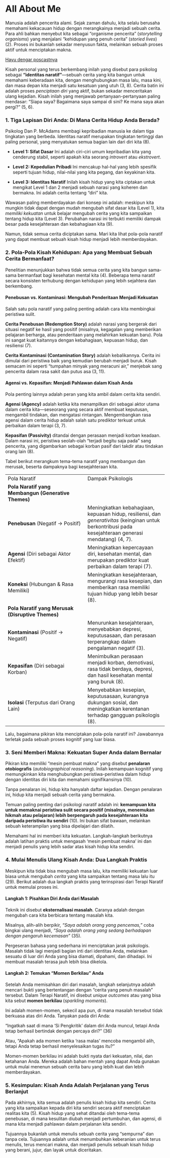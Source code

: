 # All About Me

Manusia adalah pencerita alami. Sejak zaman dahulu, kita selalu berusaha memahami kekacauan hidup dengan merangkainya menjadi sebuah cerita. Para ahli bahkan menyebut kita sebagai "organisme pencerita" (*storytelling organisms*) yang menjalani "kehidupan yang penuh cerita" (*storied lives*) (2). Proses ini bukanlah sekadar menyusun fakta, melainkan sebuah proses aktif untuk menciptakan makna.

[Hayu dengar poscastnya](./audio/Identitas_Naratif__Jadi_Sutradara_dan_Penulis_Kisah_Hidup_Anda_.mp4)

Kisah personal yang terus berkembang inilah yang disebut para psikolog sebagai **"identitas naratif"**—sebuah cerita yang kita bangun untuk memahami keberadaan kita, dengan menghubungkan masa lalu, masa kini, dan masa depan kita menjadi satu kesatuan yang utuh (3, 8). Cerita batin ini adalah proses *penciptaan diri* yang aktif, bukan sekadar menceritakan ulang kejadian. Kisah inilah yang menjawab pertanyaan-pertanyaan paling mendasar: "Siapa saya? Bagaimana saya sampai di sini? Ke mana saya akan pergi?" (5, 6).

### **1. Tiga Lapisan Diri Anda: Di Mana Cerita Hidup Anda Berada?**

Psikolog Dan P. McAdams membagi kepribadian manusia ke dalam tiga tingkatan yang berbeda. Identitas naratif merupakan tingkatan tertinggi dan paling personal, yang menyatukan semua bagian lain dari diri kita (8).

-   **Level 1: Sifat Dasar** Ini adalah ciri-ciri umum kepribadian kita yang cenderung stabil, seperti apakah kita seorang *introvert* atau *ekstrovert*.

-   **Level 2: Kepedulian Pribadi** Ini mencakup hal-hal yang lebih spesifik seperti tujuan hidup, nilai-nilai yang kita pegang, dan keyakinan kita.

-   **Level 3: Identitas Naratif** Inilah kisah hidup yang kita ciptakan untuk mengikat Level 1 dan 2 menjadi sebuah narasi yang koheren dan bermakna. Ini adalah cerita tentang "diri" kita.

Wawasan paling memberdayakan dari konsep ini adalah: meskipun kita mungkin tidak dapat dengan mudah mengubah sifat dasar kita (Level 1), kita *memiliki kekuatan* untuk belajar mengubah cerita yang kita sampaikan tentang hidup kita (Level 3). Perubahan narasi ini terbukti memiliki dampak besar pada kesejahteraan dan kebahagiaan kita (9).

Namun, tidak semua cerita diciptakan sama. Mari kita lihat pola-pola naratif yang dapat membuat sebuah kisah hidup menjadi lebih memberdayakan.

### **2. Pola-Pola Kisah Kehidupan: Apa yang Membuat Sebuah Cerita Bermanfaat?**

Penelitian menunjukkan bahwa tidak semua cerita yang kita bangun sama-sama bermanfaat bagi kesehatan mental kita (4). Beberapa tema naratif secara konsisten terhubung dengan kehidupan yang lebih sejahtera dan berkembang.

#### Penebusan vs. Kontaminasi: Mengubah Penderitaan Menjadi Kekuatan

Salah satu pola naratif yang paling penting adalah cara kita membingkai peristiwa sulit.

**Cerita Penebusan (Redemption Story)** adalah narasi yang bergerak dari situasi negatif ke hasil yang positif (misalnya, kegagalan yang memberikan pelajaran berharga, atau penderitaan yang melahirkan kekuatan baru). Pola ini sangat kuat kaitannya dengan kebahagiaan, kepuasan hidup, dan resiliensi (7).

**Cerita Kontaminasi (Contamination Story)** adalah kebalikannya. Cerita ini dimulai dari peristiwa baik yang kemudian berubah menjadi buruk. Kisah semacam ini seperti "tumpahan minyak yang meracuni air," menjebak sang pencerita dalam rasa sakit dan putus asa (3, 11).

#### Agensi vs. Kepasifan: Menjadi Pahlawan dalam Kisah Anda

Pola penting lainnya adalah peran yang kita ambil dalam cerita kita sendiri.

**Agensi (Agency)** adalah ketika kita menampilkan diri sebagai aktor utama dalam cerita kita—seseorang yang secara aktif membuat keputusan, mengambil tindakan, dan mengatasi rintangan. Mengembangkan rasa agensi dalam cerita hidup adalah salah satu prediktor terkuat untuk perbaikan dalam terapi (3, 7).

**Kepasifan (Passivity)** ditandai dengan perasaan menjadi korban keadaan. Dalam narasi ini, peristiwa seolah-olah "terjadi begitu saja pada" sang pencerita, yang digambarkan sebagai korban pasif dari takdir atau tindakan orang lain (8).

Tabel berikut merangkum tema-tema naratif yang membangun dan merusak, beserta dampaknya bagi kesejahteraan kita.

|  |  |
|----|----|
| Pola Naratif | Dampak Psikologis |
| **Pola Naratif yang Membangun (Generative Themes)** |  |
| **Penebusan** (Negatif → Positif) | Meningkatkan kebahagiaan, kepuasan hidup, resiliensi, dan *generativitas* (keinginan untuk berkontribusi pada kesejahteraan generasi mendatang) (4, 7). |
| **Agensi** (Diri sebagai Aktor Efektif) | Meningkatkan kepercayaan diri, kesehatan mental, dan merupakan prediktor kuat perbaikan dalam terapi (7). |
| **Koneksi** (Hubungan & Rasa Memiliki) | Meningkatkan kesejahteraan, mengurangi rasa kesepian, dan memberikan rasa memiliki tujuan hidup yang lebih besar (8). |
| **Pola Naratif yang Merusak (Disruptive Themes)** |  |
| **Kontaminasi** (Positif → Negatif) | Menurunkan kesejahteraan, menyebabkan depresi, keputusasaan, dan perasaan terperangkap dalam pengalaman negatif (3). |
| **Kepasifan** (Diri sebagai Korban) | Menimbulkan perasaan menjadi korban, demotivasi, rasa tidak berdaya, depresi, dan hasil kesehatan mental yang buruk (8). |
| **Isolasi** (Terputus dari Orang Lain) | Menyebabkan kesepian, keputusasaan, kurangnya dukungan sosial, dan meningkatkan kerentanan terhadap gangguan psikologis (8). |

Lalu, bagaimana pikiran kita menciptakan pola-pola naratif ini? Jawabannya terletak pada sebuah proses kognitif yang luar biasa.

### **3. Seni Memberi Makna: Kekuatan Super Anda dalam Bernalar**

Pikiran kita memiliki "mesin pembuat makna" yang disebut **penalaran otobiografis** (*autobiographical reasoning*). Inilah kemampuan kognitif yang memungkinkan kita menghubungkan peristiwa-peristiwa dalam hidup dengan identitas diri kita dan memahami signifikansinya (10).

Tanpa penalaran ini, hidup kita hanyalah daftar kejadian. Dengan penalaran ini, hidup kita menjadi sebuah cerita yang bermakna.

Temuan paling penting dari psikologi naratif adalah ini: **kemampuan kita untuk memaknai peristiwa sulit secara positif (misalnya, menemukan hikmah atau pelajaran) lebih berpengaruh pada kesejahteraan kita daripada peristiwa itu sendiri** (10). Ini bukan sifat bawaan, melainkan sebuah keterampilan yang bisa dipelajari dan dilatih.

Memahami hal ini memberi kita kekuatan. Langkah-langkah berikutnya adalah latihan praktis untuk mengasah 'mesin pembuat makna' ini dan menjadi penulis yang lebih sadar atas kisah hidup kita sendiri.

### **4. Mulai Menulis Ulang Kisah Anda: Dua Langkah Praktis**

Meskipun kita tidak bisa mengubah masa lalu, kita memiliki kekuatan luar biasa untuk mengubah *cerita* yang kita sampaikan tentang masa lalu itu (29). Berikut adalah dua langkah praktis yang terinspirasi dari Terapi Naratif untuk memulai proses ini.

#### Langkah 1: Pisahkan Diri Anda dari Masalah

Teknik ini disebut **eksternalisasi masalah**. Caranya adalah dengan mengubah cara kita berbicara tentang masalah kita.

Misalnya, alih-alih berpikir, *"Saya adalah orang yang pencemas,"* coba bingkai ulang menjadi, *"Saya adalah orang yang sedang berhadapan dengan pengaruh kecemasan"* (35).

Pergeseran bahasa yang sederhana ini menciptakan jarak psikologis. Masalah tidak lagi menjadi bagian inti dari identitas Anda, melainkan sesuatu di luar diri Anda yang bisa diamati, dipahami, dan dihadapi. Ini membuat masalah terasa jauh lebih bisa dikelola.

#### Langkah 2: Temukan "Momen Berkilau" Anda

Setelah Anda memisahkan diri dari masalah, langkah selanjutnya adalah mencari bukti yang bertentangan dengan "cerita yang penuh masalah" tersebut. Dalam Terapi Naratif, ini disebut *unique outcomes* atau yang bisa kita sebut **momen berkilau** (*sparkling moments*).

Ini adalah momen-momen, sekecil apa pun, di mana masalah tersebut tidak berkuasa atas diri Anda. Tanyakan pada diri Anda:

"Ingatkah saat di mana 'Si Pengkritik' dalam diri Anda muncul, tetapi Anda tetap berhasil bertindak dengan percaya diri?" (36)

Atau, "Apakah ada momen ketika 'rasa malas' mencoba mengambil alih, tetapi Anda tetap berhasil menyelesaikan tugas itu?"

Momen-momen berkilau ini adalah bukti nyata dari kekuatan, nilai, dan ketahanan Anda. Mereka adalah bahan mentah yang dapat Anda gunakan untuk mulai menenun sebuah cerita baru yang lebih kuat dan lebih memberdayakan.

### **5. Kesimpulan: Kisah Anda Adalah Perjalanan yang Terus Berlanjut**

Pada akhirnya, kita semua adalah penulis kisah hidup kita sendiri. Cerita yang kita sampaikan kepada diri kita sendiri secara aktif menciptakan realitas kita (5). Kisah hidup yang sehat ditandai oleh tema-tema penebusan, di mana kesulitan diubah menjadi pertumbuhan, dan agensi, di mana kita menjadi pahlawan dalam perjalanan kita sendiri.

Tujuannya bukanlah untuk menulis sebuah cerita yang "sempurna" dan tanpa cela. Tujuannya adalah untuk menumbuhkan keberanian untuk terus menulis, terus mencari makna, dan menjadi penulis sebuah kisah hidup yang berani, jujur, dan layak untuk diceritakan.